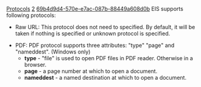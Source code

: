 [[Property:title|Protocols]]
[[Property:weight|2]]
[[Property:uuid|69b4d9d4-570e-e7ac-087b-88449a608d0b]]
EIS supports following protocols: 
* Raw URL: This protocol does not need to specified. By default, it will be taken if nothing is specified or unknown protocol is specified.

* PDF: PDF protocol supports three attributes: "type" "page" and "nameddest". (Windows only)
**  '''type''' - "file" is used to open PDF files in PDF reader. Otherwise in a browser. 
**  '''page''' - a page number at which to open a document. 
**  '''nameddest''' - a named destination at which to open a document. 

{{note|The status of supported protocols described above is as of EiffelStudio version 6.4. }}



